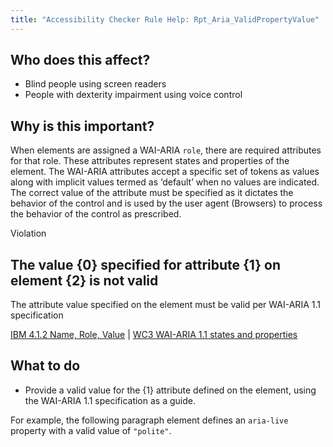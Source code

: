 ```yaml
---
title: "Accessibility Checker Rule Help: Rpt_Aria_ValidPropertyValue"
---
```


<div className="toolHelp">
<Row>
<Column colLg={5} colMd={3} colSm={4} className="toolLeft">

## Who does this affect?

* Blind people using screen readers
* People with dexterity impairment using voice control

## Why is this important?

When elements are assigned a WAI-ARIA `role`, there are required attributes for that role. These attributes represent states and properties of the element. The WAI-ARIA attributes accept a specific set of tokens as values along with implicit values termed as ‘default’ when no values are indicated. The correct value of the attribute must be specified as it dictates the behavior of the control and is used by the user agent (Browsers) to process the behavior of the control as prescribed.

</Column>
<Column colLg={11} colMd={5} colSm={4} className="toolMain">

<div className="level-violation">
Violation
</div>

## The value {0} specified for attribute {1} on element {2} is not valid
The attribute value specified on the element must be valid per WAI-ARIA 1.1 specification

[IBM 4.1.2 Name, Role, Value](https://www.ibm.com/able/guidelines/ci162/name_role_value.html) | [WC3 WAI-ARIA 1.1 states and properties](https://www.w3.org/WAI/PF/aria-1.1/states_and_properties)

<div id="elementLocation">
</div>

## What to do

* Provide a valid value for the {1} attribute defined on the element, using the WAI-ARIA 1.1 specification as a guide.

For example, the following paragraph element defines an `aria-live` property with a valid value of `"polite"`.

``` <p aria-live="polite">Live region content.</p>
```

</Column>
</Row>
</div>
